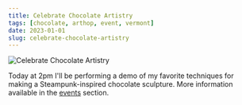 ```yaml
---
title: Celebrate Chocolate Artistry
tags: [chocolate, arthop, event, vermont]
date: 2023-01-01
slug: celebrate-chocolate-artistry
---
```



<Image src="/src/assets/celebrate-chocolate-artistry.jpg" alt="Celebrate Chocolate Artistry" width={600} height={400} />

Today at 2pm I'll be performing a demo of my favorite techniques for making a Steampunk-inspired chocolate sculpture. More information available in the [events](/events/) section.
